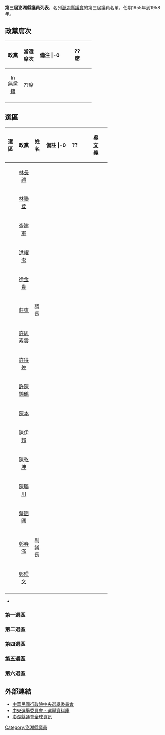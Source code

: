 '''第三屆澎湖縣議員列表'''，名列[[澎湖縣議會|澎湖縣議會]]的第三屆議員名單，任期1955年到1958年。

== 政黨席次 ==
{| class="wikitable" width=55%
!width=15%|政黨 !!width=15%|當選席次 !!width=25%|備注
|-0
| align="center"|{{Kmt|16px}}||align="center"|??席||align="center"|
|-
| align="center"|[[File:Independent_candidate_icon_(TW).svg|16px]] [[無黨籍|無黨籍]]||align="center"|??席||align="center"|
|-
|}

== 選區 ==
{| class="wikitable" width=65%
!width=10%|選區 !!width=15%|政黨 !!width=10%|姓名 !!width=25%|備註
|-0
| rowspan="21" align="center"|??||align="center"|　||align="center"|[[吳文義|吳文義]]||
|-
| align="center"|　||align="center"|[[林長禮|林長禮]]||
|-
| align="center"|　||align="center"|[[林聯登|林聯登]]||
|-
| align="center"|　||align="center"|[[查建軍|查建軍]]||
|-
| align="center"|　||align="center"|[[洪耀澎|洪耀澎]]||
|-
| align="center"|　||align="center"|[[徐金貴|徐金貴]]||
|-
| align="center"|　||align="center"|[[莊東|莊東]]||議長
|-
| align="center"|　||align="center"|[[許周素雲|許周素雲]]||
|-
| align="center"|　||align="center"|[[許得佐|許得佐]]||
|-
| align="center"|　||align="center"|[[許陳錦鶴|許陳錦鶴]]||
|-
| align="center"|　||align="center"|[[陳本|陳本]]||
|-
| align="center"|　||align="center"|[[陳伊邦|陳伊邦]]||
|-
| align="center"|　||align="center"|[[陳乾坤|陳乾坤]]||
|-
| align="center"|　||align="center"|[[陳聯川|陳聯川]]||
|-
| align="center"|　||align="center"|[[蔡團圓|蔡團圓]]||
|-
| align="center"|　||align="center"|[[鄭春滿|鄭春滿]]||副議長
|-
| align="center"|　||align="center"|[[鄭暻文|鄭暻文]]||
|-

|}
* 

=== 第一選區 ===


=== 第二選區 ===


=== 第四選區 ===


=== 第五選區 ===


=== 第六選區 ===


== 外部連結 ==
* [http://www.cec.gov.tw 中華民國行政院中央選舉委員會] {{Wayback|url=http://www.cec.gov.tw/ |date=20200906141109 }}
* [https://web.archive.org/web/20040908044807/http://210.69.23.140/cec/cechead.asp 中央選舉委員會 - 選舉資料庫]
* [http://www.phcouncil.gov.tw 澎湖縣議會全球資訊] {{Wayback|url=http://www.phcouncil.gov.tw/ |date=20120307134633 }}

[[Category:澎湖縣議員|Category:澎湖縣議員]]